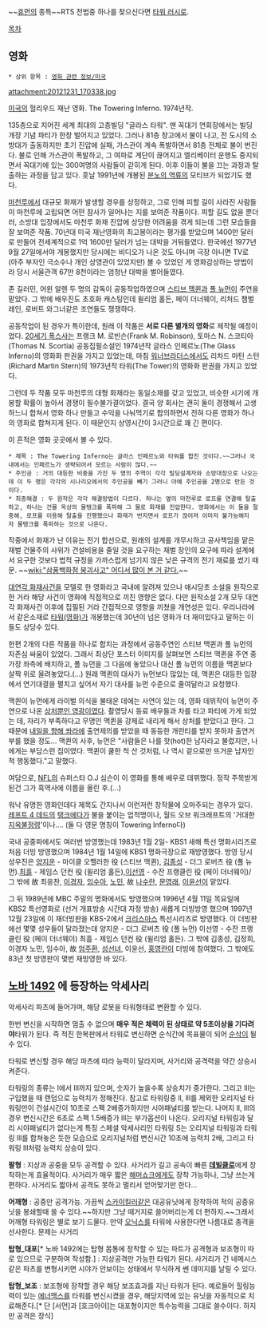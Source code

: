 ~~[[휴먼]]의 종특~~RTS 전법중 하나를 찾으신다면 [[타워 러시]]로.

[[목차]]
== 영화 ==
 * 상위 항목 : [[영화 관련 정보/미국]]

attachment:20121231_170338.jpg

[[미국]]의 헐리우드 재난 영화. The Towering Inferno. 1974년작.

135층으로 지어진 세계 최대의 고층빌딩 "글라스 타워". 맨 꼭대기 연회장에서는 빌딩 개장 기념 파티가 한창 벌어지고 있었다. 그러나 81층 창고에서 불이 나고, 전 도시의 소방대가 출동하지만 초기 진압에 실패, 가스관이 계속 폭발하면서 81층 전체로 불이 번진다. 불로 인해 가스관이 폭발하고, 그 여파로 계단이 끊어지고 엘리베이터 운행도 중지되면서 꼭대기에 있는 300여명의 사람들이 갇히게 된다. 이후 이들이 불을 끄는 과정과 탈출하는 과정을 담고 있다. 훗날 1991년에 개봉된 [[분노의 역류]]의 모티브가 되었기도 했다.

[[마천루]]에서 대규모 화재가 발생할 경우를 상정하고, 그로 인해 피할 길이 사라진 사람들이 마천루에 고립되면 어떤 참사가 일어나는 지를 보여준 작품이다. 피할 길도 없을 뿐더러, 소방대 입장에서도 마천루 화재 진압에 상당한 어려움을 겪게 되는데 그런 모습들을 잘 보여준 작품. 70년대 미국 재난영화의 최고봉이라는 평가를 받았으며 1400만 달러로 만들어 전세계적으로 1억 1600만 달러가 넘는 대박을 거둬들였다. 한국에선 1977년 9월 27일에서야 개봉했지만 당시에는 비디오가 나온 것도 아니며 극장 아니면 TV로 (아주 부자인 극소수나 개인 상영관이 있었지만) 볼 수 있었던 게 영화감상하는 방법이라 당시 서울관객 67만 8천이라는 엄청난 대박을 벌어들였다.

존 길러민, 어윈 알렌 두 명의 감독이 공동작업하였으며 [[스티브 맥퀸]]과 [[폴 뉴먼]]이 주연을 맡았다. 그 밖에 배우진도 초호화 캐스팅인데 윌리엄 홀든, 페이 더너웨이, 리처드 챔벌레인, 로버트 와그너같은 조연들도 쟁쟁하다.

공동작업이 된 경우가 특이한데, 원래 이 작품은 '''서로 다른 별개의 영화'''로 제작될 예정이었다. [[20세기 폭스]]사는 프랭크 M. 로빈슨(Frank M. Robinson), 토마스 N. 스코티아(Thomas N. Scortia) 공동집필소설인 1974년작 글라스 인페르노(The Glass Inferno)의 영화화 판권을 가지고 있었는데, 마침 [[워너브라더스]]에서도 리차드 마틴 스턴(Richard Martin Stern)의 1973년작 타워(The Tower)의 영화화 판권을 가지고 있었다.

그런데 두 작품 모두 마천루의 대형 화재라는 동일소재를 갖고 있었고, 비슷한 시기에 개봉할 확률이 높아서 경쟁이 필수불가결이었다. 결국 양 회사는 괜히 둘이 경쟁해서 고생하느니 합쳐서 영화 하나 만들고 수익을 나눠먹기로 합의하면서 전혀 다른 영화가 하나의 영화로 합쳐지게 된다. 이 때문인지 상영시간이 3시간으로 꽤 긴 편이다. 

이 흔적은 영화 곳곳에서 볼 수 있다.

 * 제목 : The Towering Inferno는 글라스 인페르노와 타워를 합친 것이다.~~그러나 국내에서는 인페르노가 생략되어서 모르는 사람이 많다.~~
 * 주인공 : 거의 대등한 비중을 가진 두 명의 주역이 각각 빌딩설계자와 소방대장으로 나오는데 이 두 명은 각각의 시나리오에서의 주인공을 빼기 그러니 아예 주인공을 2명으로 만든 것이다.
 * 최종해결 : 두 원작은 각각 해결방법이 다르다. 하나는 옆의 마천루로 로프를 연결해 탈출하고, 하나는 건물 옥상의 물탱크를 폭파해 그 물로 화재를 진압한다. 영화에서는 이 둘을 절충해, 로프를 이용해 탈출을 진행했으나 화재가 번지면서 로프가 끊어져 이마저 불가능해지자 물탱크를 폭파하는 것으로 나온다.

작중에서 화재가 난 이유는 전기 합선으로, 원래의 설계를 개무시하고 공사책임을 맡은 재벌 건물주의 사위가 건설비용을 줄일 것을 요구하는 재벌 장인의 요구에 따라 설계에서 요구한 것보다 법적 규정을 가까스럽게 넘기지 않은 낮은 규격의 전기 재료를 썼기 때문. ~~[[wiki:"삼풍백화점 붕괴사고" 어디서 많이 본 거 같다.]]~~ 

[[대연각 화재사건]]을 모델로 한 영화라고 국내에 알려져 있으나 애시당초 소설을 원작으로 한 거라 해당 사건이 영화에 직접적으로 끼친 영향은 없다. 다만 원작소설 2개 모두 대연각 화재사건 이후에 집필된 거라 간접적으로 영향을 끼쳤을 개연성은 있다. 우리나라에서 같은소재로 [[타워(영화)]]가 개봉했는데 30년이 넘은 영화가 더 재미있다고 말하는 이들도 상당수 있다.

한편 2개의 다른 작품을 하나로 합치는 과정에서 공동주연인 스티브 맥퀸과 폴 뉴먼의 자존심 싸움이 있었다. 그래서 최상단 포스터 이미지를 살펴보면 스티브 맥퀸을 주연 중 가장 좌측에 배치하고, 폴 뉴먼을 그 다음에 놓았으나 대신 폴 뉴먼의 이름을 맥퀸보다 살짝 위로 올려놓았다.(…) 
원래 맥퀸의 대사가 뉴먼보다 많았는 데, 맥퀸은 대등한 입장에서 연기대결을 펼치고 싶어서 자기 대사를 뉴먼 수준으로 줄여달라고 요청했다.

맥퀸이 뉴먼에게 라이벌 의식을 불태운 데에는 사연이 있는 데, 영화 데뷔작이 뉴먼이 주연으로 나온 [[상처뿐인 영광]]이였다. 촬영당시 동료 배우들과 차를 타고 파티에 가게 되었는 데, 자리가 부족하다고 무명인 맥퀸을 강제로 내리게 해서 상처를 받았다고 한다. 그 때문에 [[내일을 향해 쏴라]]에 출연제의를 받았을 때 동등한 개런티를 받지 못하자 출연거부를 했을 정도...
맥퀸의 사후, 뉴먼은 "사람들은 나를 핫(hot)한 남자라고 불렀지만, 나에게는 부담스런 짐이였다. 맥퀸이 쿨한 척 산 것처럼, 나 역시 겉으로만 뜨거운 남자인 척 행동했다."고 말했다.  

여담으로, [[NFL]]의 슈퍼스타 O.J 심슨이 이 영화를 통해 배우로 데뷔했다. 정작 주목받게 된건 그가 흑역사에 이름을 올린 후.(…)

워낙 유명한 영화인데다 제목도 간지나서 이런저런 창작물에 오마주되는 경우가 있다. [[레프트 4 데드]]의 [[탱크]]에다가 불을 붙이는 업적명이나, 월드 오브 워크래프트의 '거대한 [[지옥불정령]]'이나…. (둘 다 영문 명칭이 Towering Inferno다)

국내 공중파에서도 여러번 방영했는데 1983년 1월 2일- KBS1 새해 특선 명화시리즈로 처음 더빙 방영했으며 1984년 1월 14일에 KBS1 명화극장으로 재방영했다. 방영 당시 성우진은  [[양지운]] - 마이클 오핼러한 役 (스티브 맥퀸), [[김종성]] - 더그 로버츠 役 (폴 뉴먼).[[최흘]] - 제임스 던컨 役 (윌리엄 홀든),[[이선영]] - 수잔 프랭클린 役 (페이 더너웨이)/ 그 밖에 故 최응찬, [[이경자]], [[임수아]], [[노민]], 故 [[나수란]], [[문영래]], [[이윤선]]이 맡았다.

그 뒤 1989년에 MBC 주말의 명화에서도 방영했으며  1996년 4월 11일 목요일에 KBS2 특선영화로 (선거 개표방송 시간대 자정 방송) 새롭게 더빙방영 했으며  1997년 12월 23일에 이 재더빙판을 KBS-2에서 [[크리스마스]] 특선시리즈로 방영했다. 이 더빙판에선 몇몇 성우들이 달라졌는데 양지운 - 더그 로버츠 役 (폴 뉴먼) 이선영 - 수잔 프랭클린 役 (페이 더너웨이) 최흘 - 제임스 던컨 役 (윌리엄 홀든). 그 밖에 김종성, 김정희, 이경자 노민, 임수아, 故 [[엄주환]], [[성선녀]], 이윤선, [[홍영란]]이 더빙에 참여했다. 그 밖에도 83년 첫 방영판이 몇번 재방영한 바 있다.
== [[노바 1492]] 에 등장하는 악세사리 ==

악세사리 파츠에 들어가며, 해당 로봇을 타워형태로 변환할 수 있다.

한번 변신을 시작하면 멈출 수 없으며 '''매우 적은 체력이 된 상태로 약 5초이상을 기다려야'''타워가 된다. 즉 적진 한복판에서 타워로 변신하면 순식간에 목표물이 되어 [[순삭]]이 될 수 있다.

타워로 변신할 경우 해당 파츠에 따라 능력이 달라지며, 사거리와 공격력을 약간 상승시켜준다.

타워링의 종류는 l에서 lll까지 있으며, 숫자가 높을수록 상승치가 증가한다.
그리고 lll는 구입했을 때 랜덤으로 능력치가 정해진다. 
참고로 타워링중 ll, lll를 제외한 오리지널 타워링만이 건설시간이 10초로 
스펙 2배증가하지만 시야패널티를 받는다.
나머지 ll, lll의 경우 변신시간은 6초로 스펙 1.5배증가 lll는 부가옵션이 나온다. 
오리지널 타워링과 달리 시야패널티가 없다는게 특징
스페셜 악세사리인 타워링 S는 오리지널 타워링과 타워링 lll를 합쳐놓은 듯한 모습으로 오리지널처럼 변신시간 10초에 능력치 2배, 그리고 타워링 lll처럼 능력치 상승이 있다.

'''팔형''' : 지상과 공중을 모두 공격할 수 있다. 사거리가 길고 공속이 빠른 '''[[데빌클로]]'''에게 장착하는게 효율적이다. 사거리가 매우 짧은 [[해머쇼크]]에게도 장착 가능하나, 그냥 쓰는게 편하다. 사거리도 짧아서 공격도 못하고 멀리서 얻어맞기만 한다...

'''어깨형''' : 공중만 공격가능. 가끔씩 [[스카이킬러]]같은 대공유닛에게 장착하여 적의 공중유닛을 봉쇄할때 쓸 수 있다.~~하지만 그냥 때거지로 쓸어버리는게 더 편하지.~~그래서 어깨형 타워링은 별로 보기 드물다. 만약 [[오닉스]]를 타워에 사용한다면 나름대로 충격을선사한다. 문제는 사거리

'''탑형_대포'''[* 노바 1492에는 탑형 몸통에 장착할 수 있는 파트가 공격형과 보조형이 따로 있으므로 구분하여 작성함.] : 지상공격만 가능한 타워가 된다. 사거리가 긴 네메시스같은 파츠를 변형시키면 시야가 안보이는 상태에서 무식하게 쎈 데미지를 날릴 수 있다.

'''탑형_보조''' : 보조형에 장착할 경우 해당 보조효과를 지닌 타워가 된다. 예로들어 힐링능력이 있는 [[에너맥스]]를 타워를 변신시켰을 경우, 해당지역에 있는 유닛을 자동적으로 치료해준다.[* 단 [서먼]과 [호크아이]는 대포형이지만 특수능력을 그대로 쓸수이다. 하지만 공격은 장식]
